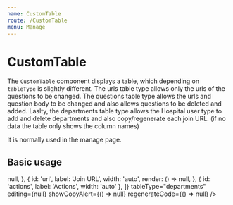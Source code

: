 ```yaml
---
name: CustomTable
route: /CustomTable
menu: Manage
---
```



# CustomTable

The `CustomTable` component displays a table, which depending on `tableType` is slightly different. The urls table type allows only the urls of the
questions to be changed. The questions table type allows the urls and question body to be changed and also allows questions to be deleted and
added. Laslty, the departments table type allows the Hospital user type to add and delete departments and also copy/regenerate each join URL.
(if no data the table only shows the column names)

<Props of={CustomTable} />

It is normally used in the manage page.

## Basic usage

<Playground>
  <CustomTable
    host="example.com"
    data={null}
    columns={[
      {
        id: 'department',
        label: 'Department Name',
        width: 'auto',
        render: () => null,
      },
      {
        id: 'url',
        label: 'Join URL',
        width: 'auto',
        render: () => null,
      },
      { id: 'actions', label: 'Actions', width: 'auto' },
    ]}
    tableType="departments"
    editing={null}
    showCopyAlert={() => null}
    regenerateCode={() => null}
  />
</Playground>
